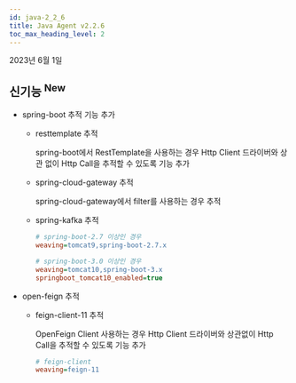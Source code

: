 ```yaml
---
id: java-2_2_6
title: Java Agent v2.2.6
toc_max_heading_level: 2
---
```


2023년 6월 1일

## 신기능 <sup><Status>New</Status></sup>

- spring-boot 추적 기능 추가

  - resttemplate 추적
  
    spring-boot에서 RestTemplate을 사용하는 경우 Http Client 드라이버와 상관 없이 Http Call을 추적할 수 있도록 기능 추가

  - spring-cloud-gateway 추적
    
    spring-cloud-gateway에서 filter를 사용하는 경우 추적
  
  - spring-kafka 추적
  
    ```ini title='whatap.conf'
    # spring-boot-2.7 이상인 경우
    weaving=tomcat9,spring-boot-2.7.x
    
    # spring-boot-3.0 이상인 경우
    weaving=tomcat10,spring-boot-3.x
    springboot_tomcat10_enabled=true
    ```
    
- open-feign 추적
  
  - feign-client-11 추적
  
    OpenFeign Client 사용하는 경우 Http Client 드라이버와 상관없이 Http Call을 추적할 수 있도록 기능 추가
      
    ```ini title='whatap.conf'
    # feign-client
    weaving=feign-11
    ```